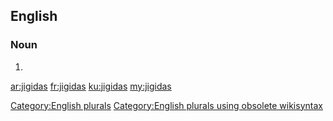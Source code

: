 ==English==

===Noun===
{{head|en}}

# {{plural of|jigida}}

[[Category:English plurals]][[Category:English plurals using obsolete wikisyntax]]

[[ar:jigidas]]
[[fr:jigidas]]
[[ku:jigidas]]
[[my:jigidas]]